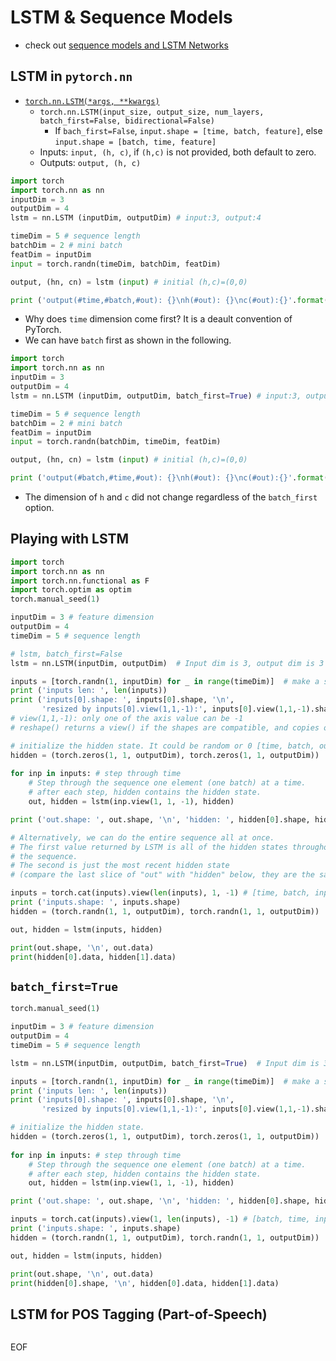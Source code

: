 
# LSTM & Sequence Models

- check out [sequence models and LSTM Networks](https://pytorch.org/tutorials/beginner/nlp/sequence_models_tutorial.html#sphx-glr-beginner-nlp-sequence-models-tutorial-py)

## LSTM in `pytorch.nn`

- [`torch.nn.LSTM(*args, **kwargs)`](https://pytorch.org/docs/stable/nn.html#lstm)
    - `torch.nn.LSTM(input_size, output_size, num_layers, batch_first=False, bidirectional=False)`
        - If `bach_first=False`, `input.shape = [time, batch, feature]`, else `input.shape = [batch, time, feature]`
    - Inputs: `input, (h, c)`, if `(h,c)` is not provided, both default to zero.
    - Outputs: `output, (h, c)`

```python
import torch
import torch.nn as nn
inputDim = 3
outputDim = 4
lstm = nn.LSTM (inputDim, outputDim) # input:3, output:4

timeDim = 5 # sequence length
batchDim = 2 # mini batch
featDim = inputDim
input = torch.randn(timeDim, batchDim, featDim)

output, (hn, cn) = lstm (input) # initial (h,c)=(0,0)

print ('output(#time,#batch,#out): {}\nh(#out): {}\nc(#out):{}'.format(output.shape, hn.shape, cn.shape))
```

* Why does `time` dimension come first? It is a deault convention of PyTorch.
* We can have `batch` first as shown in the following.

```python
import torch
import torch.nn as nn
inputDim = 3
outputDim = 4
lstm = nn.LSTM (inputDim, outputDim, batch_first=True) # input:3, output:4

timeDim = 5 # sequence length
batchDim = 2 # mini batch
featDim = inputDim
input = torch.randn(batchDim, timeDim, featDim)

output, (hn, cn) = lstm (input) # initial (h,c)=(0,0)

print ('output(#batch,#time,#out): {}\nh(#out): {}\nc(#out):{}'.format(output.shape, hn.shape, cn.shape))
```

* The dimension of `h` and `c` did not change regardless of the `batch_first` option.


## Playing with LSTM

```python
import torch
import torch.nn as nn
import torch.nn.functional as F
import torch.optim as optim
torch.manual_seed(1)

inputDim = 3 # feature dimension
outputDim = 4
timeDim = 5 # sequence length

# lstm, batch_first=False
lstm = nn.LSTM(inputDim, outputDim)  # Input dim is 3, output dim is 3

inputs = [torch.randn(1, inputDim) for _ in range(timeDim)]  # make a sequence of length 5
print ('inputs len: ', len(inputs))
print ('inputs[0].shape: ', inputs[0].shape, '\n',
       'resized by inputs[0].view(1,1,-1):', inputs[0].view(1,1,-1).shape)
# view(1,1,-1): only one of the axis value can be -1
# reshape() returns a view() if the shapes are compatible, and copies otherwise.

# initialize the hidden state. It could be random or 0 [time, batch, output]
hidden = (torch.zeros(1, 1, outputDim), torch.zeros(1, 1, outputDim))
          
for inp in inputs: # step through time
    # Step through the sequence one element (one batch) at a time.
    # after each step, hidden contains the hidden state.
    out, hidden = lstm(inp.view(1, 1, -1), hidden)

print ('out.shape: ', out.shape, '\n', 'hidden: ', hidden[0].shape, hidden[1].shape)

# Alternatively, we can do the entire sequence all at once.
# The first value returned by LSTM is all of the hidden states throughout
# the sequence. 
# The second is just the most recent hidden state
# (compare the last slice of "out" with "hidden" below, they are the same)

inputs = torch.cat(inputs).view(len(inputs), 1, -1) # [time, batch, input_feature_dim]
print ('inputs.shape: ', inputs.shape)
hidden = (torch.randn(1, 1, outputDim), torch.randn(1, 1, outputDim))  # clean out hidden state

out, hidden = lstm(inputs, hidden)

print(out.shape, '\n', out.data)
print(hidden[0].data, hidden[1].data)
```


## `batch_first=True`

```python
torch.manual_seed(1)

inputDim = 3 # feature dimension
outputDim = 4
timeDim = 5 # sequence length

lstm = nn.LSTM(inputDim, outputDim, batch_first=True)  # Input dim is 3, output dim is 3

inputs = [torch.randn(1, inputDim) for _ in range(timeDim)]  # make a sequence of length 5
print ('inputs len: ', len(inputs))
print ('inputs[0].shape: ', inputs[0].shape, '\n',
       'resized by inputs[0].view(1,1,-1):', inputs[0].view(1,1,-1).shape)

# initialize the hidden state.
hidden = (torch.zeros(1, 1, outputDim), torch.zeros(1, 1, outputDim))
          
for inp in inputs: # step through time
    # Step through the sequence one element (one batch) at a time.
    # after each step, hidden contains the hidden state.
    out, hidden = lstm(inp.view(1, 1, -1), hidden)

print ('out.shape: ', out.shape, '\n', 'hidden: ', hidden[0].shape, hidden[1].shape)

inputs = torch.cat(inputs).view(1, len(inputs), -1) # [batch, time, input_feature_dim]
print ('inputs.shape: ', inputs.shape)
hidden = (torch.randn(1, 1, outputDim), torch.randn(1, 1, outputDim))  # clean out hidden state

out, hidden = lstm(inputs, hidden)

print(out.shape, '\n', out.data)
print(hidden[0].shape, '\n', hidden[0].data, hidden[1].data)
```


## LSTM for POS Tagging (Part-of-Speech)

```python
```


EOF